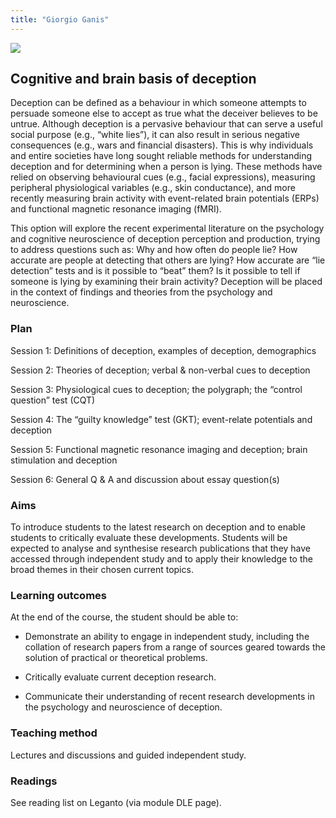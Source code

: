 ```yaml
---
title: "Giorgio Ganis"
---
```


![](images/Giorgio_Ganis.jpg)

## Cognitive and brain basis of deception

Deception can be defined as a behaviour in which someone attempts to persuade someone else to accept as true what the deceiver believes to be untrue. Although deception is a pervasive behaviour that can serve a useful social purpose (e.g., "white lies"), it can also result in serious negative consequences (e.g., wars and financial disasters). This is why individuals and entire societies have long sought reliable methods for understanding deception and for determining when a person is lying. These methods have relied on observing behavioural cues (e.g., facial expressions), measuring peripheral physiological variables (e.g., skin conductance), and more recently measuring brain activity with event-related brain potentials (ERPs) and functional magnetic resonance imaging (fMRI).

This option will explore the recent experimental literature on the psychology and cognitive neuroscience of deception perception and production, trying to address questions such as: Why and how often do people lie? How accurate are people at detecting that others are lying? How accurate are "lie detection" tests and is it possible to "beat" them? Is it possible to tell if someone is lying by examining their brain activity? Deception will be placed in the context of findings and theories from the psychology and neuroscience.

### Plan

Session 1: Definitions of deception, examples of deception, demographics

Session 2: Theories of deception; verbal & non-verbal cues to deception

Session 3: Physiological cues to deception; the polygraph; the "control question" test (CQT)

Session 4: The "guilty knowledge" test (GKT); event-relate potentials and deception

Session 5: Functional magnetic resonance imaging and deception; brain stimulation and deception

Session 6: General Q & A and discussion about essay question(s)

### Aims

To introduce students to the latest research on deception and to enable students to critically evaluate these developments. Students will be expected to analyse and synthesise research publications that they have accessed through independent study and to apply their knowledge to the broad themes in their chosen current topics.

### Learning outcomes

At the end of the course, the student should be able to:

-   Demonstrate an ability to engage in independent study, including the collation of research papers from a range of sources geared towards the solution of practical or theoretical problems.

-   Critically evaluate current deception research.

-   Communicate their understanding of recent research developments in the psychology and neuroscience of deception.

### Teaching method

Lectures and discussions and guided independent study.

### Readings

See reading list on Leganto (via module DLE page).
